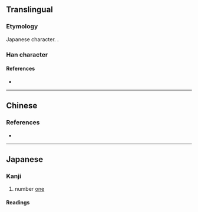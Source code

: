 {{also|壹|弌}}
{{character info/new}}

{{commonscat}}
==Translingual==

===Etymology===
Japanese {{w|shinjitai}} character. {{Han simp|壹|f=豆|t=匕}}.

===Han character===
{{Han char|rn=33|rad=士|as=04|sn=7|four=|canj=GBP|ids=⿳士冖匕}}

====References====
* {{Han ref|kx=0243.041|dkj=05647|dj=0483.080|hdz=10428.021|uh=58F1|ud=22769}}

----

==Chinese==
{{zh-see|壹|v}}

===References===
* {{R:twedu|A00834-007}}

----

==Japanese==
{{ja-kanji forms|壱|壹}}

===Kanji===
{{ja-kanji|grade=c|rs=士04|kyu=壹}}

# number [[one]]

====Readings====
{{ja-readings
|on=いち, いつ
|kun=ひと-つ
}}